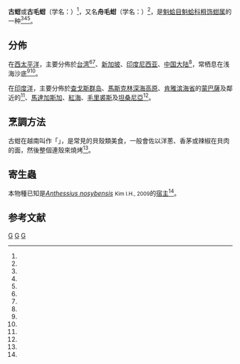 {{Speciesbox
| taxon = Anadara antiquata
| binomial_authority = ([[Linnaeus|Linnaeus]], 1758)
| synonyms_ref = <ref name=Drivas1987 /><ref name=WoRMS_207754 />
| synonyms = 
* ''Arca antiquata'' <small>Linnaeus, 1758</small>（原來組合）
* ''Anadara scapha'' <small>(Gmelin, 1791)</small>
* ''Anadara suggesta'' <small>Iredale, 1939</small>
* ''Anomalocardia transversalis'' <small>H. Adams, 1872</small>
* ''Arca scapha'' <small>Gmelin, 1791</small><ref name=shell_2174 />
}}

'''古蚶'''或'''古毛蚶'''（学名：{{lang|la|'''''Anadara antiquata'''''}}）<ref name=shell_3436 />，又名'''舟毛蚶'''（学名：{{lang|la|'''''Anadara  scapha'''''}}）<ref name=shell_2174 />，是[[魁蛤目|魁蛤目]][[魁蛤科|魁蛤科]][[粗饰蚶属|粗饰蚶属]]的一种<ref name=WoRMS_207754 /><ref name=shell_2174 /><ref name=shell_3436 />。

==分佈==
在[[西太平洋|西太平洋]]，主要分佈於[[台湾|台湾]]<ref name=shell_2174 /><ref name=shell_3436 />、[[新加坡|新加坡]]、[[印度尼西亚|印度尼西亚]]、[[中国大陆|中国大陆]]<ref name=shell_3436 />，常栖息在浅海沙底<ref name=shell_2174 /><ref name=shell_3436 />。

在[[印度洋|印度洋]]，主要分佈於[[查戈斯群岛|查戈斯群岛]]、[[馬斯克林深海高原|馬斯克林深海高原]]、[[肯雅|肯雅]][[滨海省_(肯尼亚)|滨海省]]的[[蒙巴薩|蒙巴薩]]及鄰近的{{link-en|基西特國家海洋公園和自然保護區|Kisite-Mpunguti Marine National Park}}<ref name=Kimani2008 />、[[馬達加斯加|馬達加斯加]]、[[紅海|紅海]]、[[毛里裘斯|毛里裘斯]]及[[坦桑尼亞|坦桑尼亞]]<ref name=WoRMS_207754 />。

==烹調方法==
古蚶在越南叫作「{{lang|vi|Sò quéo}}」，是常見的貝殼類美食，一般會佐以洋蔥、香茅或辣椒在貝肉的面，然後整個連殼來燒烤<ref name=thanhnien />。

==寄生蟲==
本物種已知是''[[Anthessius_nosybensis|Anthessius nosybensis]]'' <small>Kim I.H., 2009</small>的[[宿主|宿主]]<ref name=WoRMS_207754 />。

==参考文献==
{{reflist |refs=
<ref name=Drivas1987>{{cite book
 |last1=Drivas |first1=J.
 |last2=Jay    |first2=M.
 |year=1987
 |title=Coquillages de La Réunion et de l'Île Maurice
 |journal=Collection Les Beautés de la Nature
 |publisher=Delachaux et Niestlé |location=[[Neuchâtel|Neuchâtel]]
 |isbn=2-603-00654-1
 |pages=159 pp. |language=fr }}</ref>
<ref name=Kimani2008>{{cite journal
 |last1=Kimani |first1=E.
 |last2=Mavuti |first2=K.
 |last3=Mukiama|first3=T.
 |last4=Wambiji|first4=N. 
 |year=2008
 |title=Macrofauna settlement on pearl oyster collectors in Kenya: seasonality and abundance
 |journal=Western Indian Ocean J. Mar. Sci. 
 |volume=7 |issue=1 |pages=pp. 81–94 |language=en }}</ref>
<ref name=shell_2174>{{cite web
 |url=http://shell.sinica.edu.tw/chinese/shellbase_detail.php?science_no=2174
 |title=国际贝库：舟毛蚶
 |publisher=台湾贝类资料库
 |accessdate=2009-08-11
 |archive-date=2017-01-18
 |archive-url=https://web.archive.org/web/20170118051319/http://shell.sinica.edu.tw/chinese/shellbase_detail.php?science_no=2174
 |dead-url=no
 }}</ref>
<ref name=shell_3436>{{cite web
 |url=http://shell.sinica.edu.tw/chinese/shellbase_detail.php?science_no=3436
 |title=国际贝库：古蚶
 |publisher=台湾贝类资料库
 |accessdate=2009-08-11
 |archive-date=2017-01-18
 |archive-url=https://web.archive.org/web/20170118031704/http://shell.sinica.edu.tw/chinese/shellbase_detail.php?science_no=3436
 |dead-url=no
 }}</ref>
<ref name=thanhnien>{{cite news
 |url=http://thanhnien.vn/doi-song/am-thuc/so-queo-nuong-mo-hanh-81910.html
 |archiveurl=https://web.archive.org/web/20160308012312/http://thanhnien.vn/doi-song/am-thuc/so-queo-nuong-mo-hanh-81910.html
 |date=2014-04-24
 |archivedate=2016-03-08
 |accessdate=2017-01-15
 |title=Sò quéo nướng mỡ hành
 |trans_title=洋蔥烤古蚶
 |publisher=Thanh Niên
 |language=vi
 |dead-url=no
 }}</ref>
<ref name=WoRMS_207754>{{cite WoRMS 
 |id=207754 |authorlink=WoRMS 
 |last1=Rosenberg |first1=Gary
 |last2=Vanden Berghe |first2=Edward
 |title=''Anadara antiquata'' (Linnaeus, 1758)
 |date=2012-07-14 |accessdate=2017-01-15 }}</ref>
}}
{{Taxonbar|from=Q13367978}}

[[Category:粗饰蚶属|G]]
[[Category:_1758年描述的动物|G]]
[[Category:_卡尔·林奈命名的生物分类|G]]
